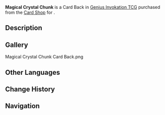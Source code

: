 {{About|the Card Back|the item|Magical Crystal Chunk}}
{{Item Infobox
|title        = Magical Crystal Chunk
|id           = 339012
|image        = Item Magical Crystal Chunk Card Back.png
|type         = Card Backs
|quality      = 3
|description  = A [[Genius Invokation TCG]] card back that can be obtained and switched around. They say that card backs with different designs also come with minute differences in make and texture. Some players also make collecting card backs of different styles their pursuit and hobby.
|source1      = {{Sold By}}
}}
'''Magical Crystal Chunk''' is a Card Back in [[Genius Invokation TCG]] purchased from the [[Card Shop]] for {{Item|Magical Crystal Chunk|x=100}}.

==Description==
{{Description|Time gives this value.|Deck Design Settings Menu}}

==Gallery==
<gallery>
Magical Crystal Chunk Card Back.png
</gallery>

==Other Languages==
{{Transclude|Magical Crystal Chunk|Other Languages}}

==Change History==
{{Change History|3.3}}

==Navigation==
{{Genius Invokation TCG Navbox|Card Accessory}}